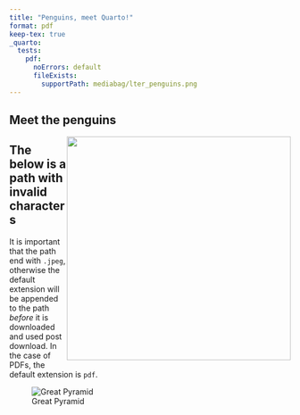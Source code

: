 ```yaml
---
title: "Penguins, meet Quarto!"
format: pdf
keep-tex: true
_quarto:
  tests:
    pdf:
      noErrors: default
      fileExists: 
        supportPath: mediabag/lter_penguins.png
---
```


## Meet the penguins

![](https://raw.githubusercontent.com/quarto-dev/quarto-web/main/docs/get-started/hello/rstudio/lter_penguins.png){style="float:right;" fig-alt="Illustration of three species of Palmer Archipelago penguins: Chinstrap, Gentoo, and Adelie. Artwork by @allison_horst." width="401"}


## The below is a path with invalid characters

It is important that the path end with `.jpeg`, otherwise the default extension will be appended to the path _before_ it is downloaded and used post download. In the case of PDFs, the default extension is `pdf`.

![Great Pyramid](https://sat02pap004files.storage.live.com/y4m52ot143vPFNPo0C4wwvFwbWGJz9PYvIxAv3aPcZV9KHpimnZ2ErrEafT22gFuFM3lP-nJYiGpwzfq1wJ2X-kPIroYIPqhzYm01Hx6B4x40cPkesS9FVXJvFfkj9mtdBGFOhl1WVJd0xushOybTa9GTYsn-tKZCn7T0IAHSplCK-VBGhncjA-D09aJ-fJ8Ldq?width=256&height=192&cropmode=none&foobar=.jpeg)
